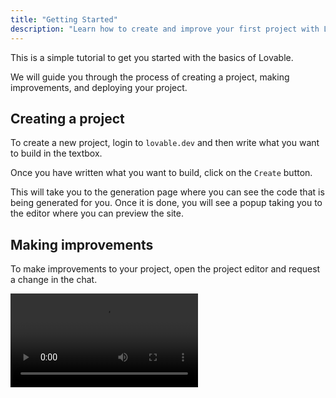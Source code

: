 ```yaml
---
title: "Getting Started"
description: "Learn how to create and improve your first project with Lovable"
---
```


This is a simple tutorial to get you started with the basics of Lovable.

We will guide you through the process of creating a project, making improvements, and deploying your project.

## Creating a project

To create a new project, login to `lovable.dev` and then write what you want to build in the textbox.

Once you have written what you want to build, click on the `Create` button.

This will take you to the generation page where you can see the code that is being generated for you. Once it is done, you will see a popup taking you to the editor where you can preview the site.

## Making improvements

To make improvements to your project, open the project editor and request a change in the chat.

<video autoPlay controls loop playsInline src="/assets/improve.mp4">
  {" "}

  video{" "}
</video>

<Warning>
  The AI isn't perfect and will make mistakes. For example, it's common for it
  to write code with errors. Don't be alarmed by this. You can tell the AI to
  fix the errors and in the majority of cases it will fix them on its first
  attempt.
</Warning>

Do you want to edit the code directly? You can access your project on Github and make [changes to the code yourself](/integrations/git-integration).

## Reverting changes

If you don't like the changes made by the AI and want to go back to a previous version, you can revert your project to any previous change. You can do so by clicking on the "Revert" button in the dropdown menu for edits.

<video autoPlay controls loop playsInline src="/assets/revert.mp4">
  {" "}

  video{" "}
</video>

## Deploying your project

Once you've made a project you're happy with, you can [deploy it](/features/deploy).